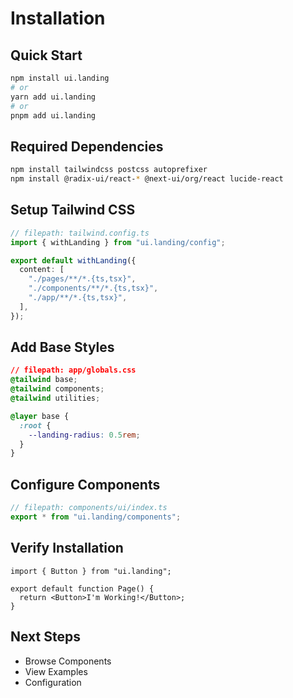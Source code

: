 # Installation

## Quick Start

```bash
npm install ui.landing
# or
yarn add ui.landing
# or
pnpm add ui.landing
```

## Required Dependencies

```bash
npm install tailwindcss postcss autoprefixer
npm install @radix-ui/react-* @next-ui/org/react lucide-react
```

## Setup Tailwind CSS

```ts
// filepath: tailwind.config.ts
import { withLanding } from "ui.landing/config";

export default withLanding({
  content: [
    "./pages/**/*.{ts,tsx}",
    "./components/**/*.{ts,tsx}",
    "./app/**/*.{ts,tsx}",
  ],
});
```

## Add Base Styles

```css
// filepath: app/globals.css
@tailwind base;
@tailwind components;
@tailwind utilities;

@layer base {
  :root {
    --landing-radius: 0.5rem;
  }
}
```

## Configure Components

```ts
// filepath: components/ui/index.ts
export * from "ui.landing/components";
```

## Verify Installation

```tsx
import { Button } from "ui.landing";

export default function Page() {
  return <Button>I'm Working!</Button>;
}
```

## Next Steps

- Browse Components
- View Examples
- Configuration
